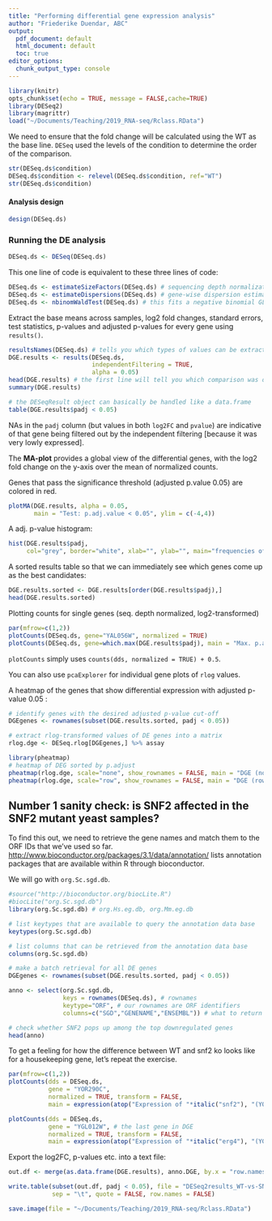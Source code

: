 ```yaml
---
title: "Performing differential gene expression analysis"
author: "Friederike Duendar, ABC"
output:
  pdf_document: default
  html_document: default
  toc: true
editor_options: 
  chunk_output_type: console
---
```


```r
library(knitr)
opts_chunk$set(echo = TRUE, message = FALSE,cache=TRUE)
library(DESeq2)
library(magrittr)
load("~/Documents/Teaching/2019_RNA-seq/Rclass.RData")
```

We need to ensure that the fold change will be calculated using the WT as the base line.
`DESeq` used the levels of the condition to determine the order of the comparison.

```r
str(DESeq.ds$condition)
DESeq.ds$condition <- relevel(DESeq.ds$condition, ref="WT")
str(DESeq.ds$condition)
```

#### Analysis design

```r
design(DESeq.ds)
```

### Running the DE analysis

```r
DESeq.ds <- DESeq(DESeq.ds)
```

This one line of code is equivalent to these three lines of code:

```r
DESeq.ds <- estimateSizeFactors(DESeq.ds) # sequencing depth normalization between the samples
DESeq.ds <- estimateDispersions(DESeq.ds) # gene-wise dispersion estimates across all samples
DESeq.ds <- nbinomWaldTest(DESeq.ds) # this fits a negative binomial GLM and applies Wald statistics to each gene's estimated logFC
```

Extract the base means across samples, log2 fold changes, standard errors, 
test statistics, p-values and adjusted p-values for every gene using `results()`.

```r
resultsNames(DESeq.ds) # tells you which types of values can be extracted with results()
DGE.results <- results(DESeq.ds,
                       independentFiltering = TRUE,
                       alpha = 0.05)
head(DGE.results) # the first line will tell you which comparison was done to achieve the log2FC
summary(DGE.results)

# the DESeqResult object can basically be handled like a data.frame
table(DGE.results$padj < 0.05)
```

NAs in the `padj` column (but values in both `log2FC` and `pvalue`) are indicative of that gene being filtered out by the independent filtering [because it was very lowly expressed].

The __MA-plot__ provides a global view of the differential genes, with the log2 fold
change on the y-axis over the mean of normalized counts.

Genes that pass the significance threshold (adjusted p.value \textless 0.05) are colored in red.

```r
plotMA(DGE.results, alpha = 0.05, 
       main = "Test: p.adj.value < 0.05", ylim = c(-4,4))
```

A adj. p-value histogram:

```r
hist(DGE.results$padj, 
     col="grey", border="white", xlab="", ylab="", main="frequencies of adj. p-values\n(all genes)")
```

A sorted results table so that we can immediately see which genes come up as the best candidates:

```r
DGE.results.sorted <- DGE.results[order(DGE.results$padj),]
head(DGE.results.sorted)
```

Plotting counts for single genes (seq. depth normalized, log2-transformed)

```r
par(mfrow=c(1,2))
plotCounts(DESeq.ds, gene="YAL056W", normalized = TRUE)  
plotCounts(DESeq.ds, gene=which.max(DGE.results$padj), main = "Max. p.adj.")
```

`plotCounts` simply uses `counts(dds, normalized = TRUE) + 0.5`.

You can also use `pcaExplorer` for individual gene plots of `rlog` values.

A heatmap of the genes that show differential expression with adjusted p-value \textless 0.05 :

```r
# identify genes with the desired adjusted p-value cut-off
DGEgenes <- rownames(subset(DGE.results.sorted, padj < 0.05))

# extract rlog-transformed values of DE genes into a matrix
rlog.dge <- DESeq.rlog[DGEgenes,] %>% assay

library(pheatmap)
# heatmap of DEG sorted by p.adjust
pheatmap(rlog.dge, scale="none", show_rownames = FALSE, main = "DGE (no scaling)")
pheatmap(rlog.dge, scale="row", show_rownames = FALSE, main = "DGE (row-based z-score)")
```


## Number 1 sanity check: is SNF2 affected in the SNF2 mutant yeast samples?

To find this out, we need to retrieve the gene names and match them to the ORF 
IDs that we've used so far.
[http://www.bioconductor.org/packages/3.1/data/annotation/](http://www.bioconductor.org/packages/3.1/data/annotation/)
lists annotation packages that are available within R through bioconductor.

We will go with `org.Sc.sgd.db`.

```r
#source("http://bioconductor.org/biocLite.R")
#biocLite("org.Sc.sgd.db")
library(org.Sc.sgd.db) # org.Hs.eg.db, org.Mm.eg.db

# list keytypes that are available to query the annotation data base
keytypes(org.Sc.sgd.db)

# list columns that can be retrieved from the annotation data base
columns(org.Sc.sgd.db)

# make a batch retrieval for all DE genes
DGEgenes <- rownames(subset(DGE.results.sorted, padj < 0.05))

anno <- select(org.Sc.sgd.db,
               keys = rownames(DESeq.ds), # rownames
               keytype="ORF", # our rownames are ORF identifiers
               columns=c("SGD","GENENAME","ENSEMBL")) # what to return

# check whether SNF2 pops up among the top downregulated genes
head(anno)

```

To get a feeling for how the difference between WT and snf2 ko looks like for a
housekeeping gene, let's repeat the exercise.

```r
par(mfrow=c(1,2))
plotCounts(dds = DESeq.ds,
           gene = "YOR290C",
           normalized = TRUE, transform = FALSE,
           main = expression(atop("Expression of "*italic("snf2"), "(YOR290C)")))

plotCounts(dds = DESeq.ds,
           gene = "YGL012W", # the last gene in DGE
           normalized = TRUE, transform = FALSE,
           main = expression(atop("Expression of "*italic("erg4"), "(YGL012W)")))

```

Export the log2FC, p-values etc. into a text file:

```r
out.df <- merge(as.data.frame(DGE.results), anno.DGE, by.x = "row.names", by.y = "ORF")

write.table(subset(out.df, padj < 0.05), file = "DESeq2results_WT-vs-SNF2.txt",
            sep = "\t", quote = FALSE, row.names = FALSE)
```

```r
save.image(file = "~/Documents/Teaching/2019_RNA-seq/Rclass.RData")
```
